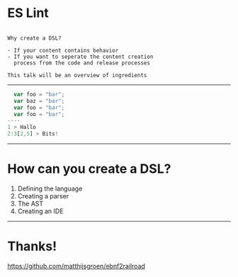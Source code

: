 
ES Lint
==============

```notes

Why create a DSL?

- If your content contains behavior
- If you want to seperate the content creation
  process from the code and release processes

This talk will be an overview of ingredients

```

---


```javascript How can you create a DSL?
  var foo = "bar";
  var baz = "bar";
  var foo = "bar";
  var foo = "bar";
----
1 > Hallo
2:3[2,5] > Bits!
```

---

How can you create a DSL?
=========================

1. Defining the language
2. Creating a parser
3. The AST
4. Creating an IDE

---

Thanks!
=======

https://github.com/matthijsgroen/ebnf2railroad
